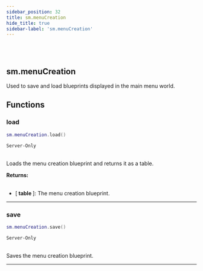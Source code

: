 ```yaml
---
sidebar_position: 32
title: sm.menuCreation
hide_title: true
sidebar-label: 'sm.menuCreation'
---
```


<br></br>

## sm.menuCreation

Used to save and load blueprints displayed in the main menu world.

## Functions

### load

```lua
sm.menuCreation.load()
```
<code>Server-Only</code> <br></br>

Loads the menu creation blueprint and returns it as a table.

<strong>Returns:</strong> <br></br>

- [<strong> table </strong>]: The menu creation blueprint.

---

### save

```lua
sm.menuCreation.save()
```
<code>Server-Only</code> <br></br>

Saves the menu creation blueprint.

---
